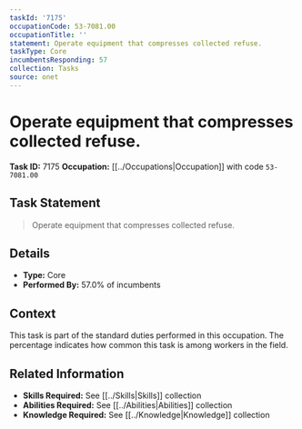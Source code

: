 ```yaml
---
taskId: '7175'
occupationCode: 53-7081.00
occupationTitle: ''
statement: Operate equipment that compresses collected refuse.
taskType: Core
incumbentsResponding: 57
collection: Tasks
source: onet
---
```

# Operate equipment that compresses collected refuse.

**Task ID:** 7175
**Occupation:** [[../Occupations|Occupation]] with code `53-7081.00`

## Task Statement

> Operate equipment that compresses collected refuse.

## Details

- **Type:** Core
- **Performed By:** 57.0% of incumbents

## Context

This task is part of the standard duties performed in this occupation. The percentage indicates how common this task is among workers in the field.

## Related Information

- **Skills Required:** See [[../Skills|Skills]] collection
- **Abilities Required:** See [[../Abilities|Abilities]] collection
- **Knowledge Required:** See [[../Knowledge|Knowledge]] collection

